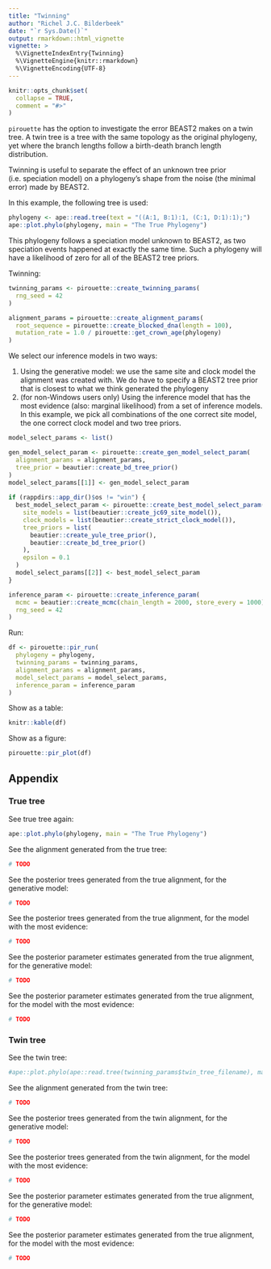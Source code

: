 ```yaml
---
title: "Twinning"
author: "Richel J.C. Bilderbeek"
date: "`r Sys.Date()`"
output: rmarkdown::html_vignette
vignette: >
  %\VignetteIndexEntry{Twinning}
  %\VignetteEngine{knitr::rmarkdown}
  %\VignetteEncoding{UTF-8}
---
```


```r
knitr::opts_chunk$set(
  collapse = TRUE,
  comment = "#>"
)
```

`pirouette` has the option to investigate the error BEAST2 makes
on a twin tree. A twin tree is a tree with the same topology as the
original phylogeny, yet where the branch lengths follow a birth-death
branch length distribution.

Twinning is useful to separate the effect of an unknown tree 
prior (i.e. speciation model) on a phylogeny's shape from the 
noise (the minimal error) made by BEAST2.

In this example, the following tree is used:

```r
phylogeny <- ape::read.tree(text = "((A:1, B:1):1, (C:1, D:1):1);")
ape::plot.phylo(phylogeny, main = "The True Phylogeny")
```

This phylogeny follows a speciation model unknown to BEAST2, as two
speciation events happened at exactly the same time. Such a phylogeny
will have a likelihood of zero for all of the BEAST2 tree priors.

Twinning:

```r
twinning_params <- pirouette::create_twinning_params(
  rng_seed = 42
)
```

```r
alignment_params = pirouette::create_alignment_params(
  root_sequence = pirouette::create_blocked_dna(length = 100),
  mutation_rate = 1.0 / pirouette::get_crown_age(phylogeny)
)
```

We select our inference models in two ways:

  1. Using the generative model: we use the same site and clock model
     the alignment was created with. We do have to specify a BEAST2
     tree prior that is closest to what we think generated the phylogeny
  2. (for non-Windows users only) Using the inference model that
     has the most evidence (also: marginal likelihood) from a set of inference
     models. In this example, we pick all combinations of the one
     correct site model, the one correct clock model and two tree
     priors.

```r
model_select_params <- list()

gen_model_select_param <- pirouette::create_gen_model_select_param(
  alignment_params = alignment_params,
  tree_prior = beautier::create_bd_tree_prior()
)
model_select_params[[1]] <- gen_model_select_param 
  
if (rappdirs::app_dir()$os != "win") {
  best_model_select_param <- pirouette::create_best_model_select_param(
    site_models = list(beautier::create_jc69_site_model()),
    clock_models = list(beautier::create_strict_clock_model()),
    tree_priors = list(
      beautier::create_yule_tree_prior(),
      beautier::create_bd_tree_prior()  
    ),
    epsilon = 0.1
  )
  model_select_params[[2]] <- best_model_select_param 
}
```

```r
inference_param <- pirouette::create_inference_param(
  mcmc = beautier::create_mcmc(chain_length = 2000, store_every = 1000),
  rng_seed = 42
)
```

Run:

```r
df <- pirouette::pir_run(
  phylogeny = phylogeny,
  twinning_params = twinning_params,
  alignment_params = alignment_params,
  model_select_params = model_select_params,
  inference_param = inference_param 
)
```

Show as a table:

```r
knitr::kable(df)
```

Show as a figure:

```r
pirouette::pir_plot(df)
```

## Appendix

### True tree

See true tree again:

```r
ape::plot.phylo(phylogeny, main = "The True Phylogeny")
```

See the alignment generated from the true tree:

```r
# TODO
```

See the posterior trees generated from the true alignment, for the generative model:

```r
# TODO
```

See the posterior trees generated from the true alignment, for the model with the most evidence:

```r
# TODO
```

See the posterior parameter estimates generated from the true alignment, for the generative model:

```r
# TODO
```

See the posterior parameter estimates generated from the true alignment, for the model with the most evidence:

```r
# TODO
```

### Twin tree

See the twin tree:

```r
#ape::plot.phylo(ape::read.tree(twinning_params$twin_tree_filename), main = "The Twin Tree")
```

See the alignment generated from the twin tree:

```r
# TODO
```

See the posterior trees generated from the twin alignment, for the generative model:

```r
# TODO
```

See the posterior trees generated from the twin alignment, for the model with the most evidence:

```r
# TODO
```

See the posterior parameter estimates generated from the true alignment, for the generative model:

```r
# TODO
```

See the posterior parameter estimates generated from the true alignment, for the model with the most evidence:

```r
# TODO
```

